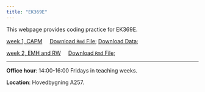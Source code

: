 ```yaml
---
title: "EK369E"
---
```


This webpage provides coding practice for EK369E. 

[week 1, CAPM](w1.html) &nbsp;&nbsp;&nbsp;  [Download `Rmd` File](w1.rmd); [Download Data](https://github.com/my1396/EK369E/tree/main/data);


[week 2, EMH and RW](w2.html) &nbsp;&nbsp;&nbsp;  [Download `Rmd` File](w2.rmd); 


<hr>

**Office hour**: 14:00-16:00 Fridays in teaching weeks.

**Location**: Hovedbygning A257.


